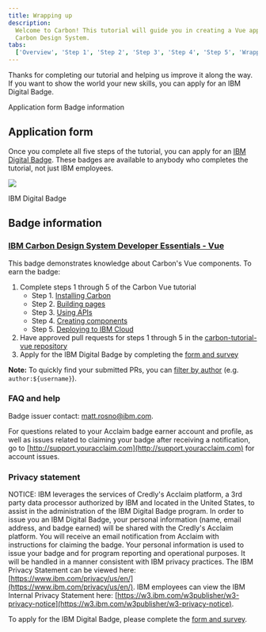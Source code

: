 ```yaml
---
title: Wrapping up
description:
  Welcome to Carbon! This tutorial will guide you in creating a Vue app with the
  Carbon Design System.
tabs:
  ['Overview', 'Step 1', 'Step 2', 'Step 3', 'Step 4', 'Step 5', 'Wrapping up']
---
```


<PageDescription>

Thanks for completing our tutorial and helping us improve it along the way. If
you want to show the world your new skills, you can apply for an IBM Digital
Badge.

</PageDescription>

<AnchorLinks>

<AnchorLink>Application form</AnchorLink>
<AnchorLink>Badge information</AnchorLink>

</AnchorLinks>

## Application form

Once you complete all five steps of the tutorial, you can apply for an
[IBM Digital Badge](https://badges.carbondesignsystem.com). These badges are
available to anybody who completes the tutorial, not just IBM employees.

<Row>
<Column colLg={8}>

![](/images/carbon-badge.png)

<Caption>IBM Digital Badge</Caption>

</Column>
</Row>

## Badge information

### [IBM Carbon Design System Developer Essentials - Vue](https://www.youracclaim.com/org/ibm/badge/ibm-carbon-design-system-developer-essentials-vue)

This badge demonstrates knowledge about Carbon's Vue components. To earn the
badge:

1. Complete steps 1 through 5 of the Carbon Vue tutorial
   - Step 1. [Installing Carbon](/developing/vue-tutorial/step-1)
   - Step 2. [Building pages](/developing/vue-tutorial/step-2)
   - Step 3. [Using APIs](/developing/vue-tutorial/step-3)
   - Step 4. [Creating components](/developing/vue-tutorial/step-4)
   - Step 5. [Deploying to IBM Cloud](/developing/vue-tutorial/step-5)
2. Have approved pull requests for steps 1 through 5 in the
   [carbon-tutorial-vue repository](https://github.com/carbon-design-system/carbon-tutorial-vue)
3. Apply for the IBM Digital Badge by completing the
   [form and survey](https://badges.carbondesignsystem.com/)

<InlineNotification>

**Note:** To quickly find your submitted PRs, you can
[filter by author](https://github.com/carbon-design-system/carbon-tutorial-vue/pulls?utf8=%E2%9C%93&q=author%3Ausername)
(e.g. `author:${username}`).

</InlineNotification>

### FAQ and help

Badge issuer contact: matt.rosno@ibm.com.

For questions related to your Acclaim badge earner account and profile, as well
as issues related to claiming your badge after receiving a notification, go to
[http://support.youracclaim.com](http://support.youracclaim.com) for account
issues.

### Privacy statement

NOTICE: IBM leverages the services of Credly's Acclaim platform, a 3rd party
data processor authorized by IBM and located in the United States, to assist in
the administration of the IBM Digital Badge program. In order to issue you an
IBM Digital Badge, your personal information (name, email address, and badge
earned) will be shared with the Credly's Acclaim platform. You will receive an
email notification from Acclaim with instructions for claiming the badge. Your
personal information is used to issue your badge and for program reporting and
operational purposes. It will be handled in a manner consistent with IBM privacy
practices. The IBM Privacy Statement can be viewed here:
[https://www.ibm.com/privacy/us/en/](https://www.ibm.com/privacy/us/en/). IBM
employees can view the IBM Internal Privacy Statement here:
[https://w3.ibm.com/w3publisher/w3-privacy-notice](https://w3.ibm.com/w3publisher/w3-privacy-notice).

To apply for the IBM Digital Badge, please complete the
[form and survey](https://badges.carbondesignsystem.com).
